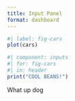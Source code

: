 ```yaml
---
title: Input Panel
format: dashboard
---
```




```r
#| label: fig-cars
plot(cars)
```

```r
#| component: inputs
#| for: fig-cars
#| in: header
print("COOL BEANS!")
```

:::{.inputs for="fig-cars" in="footer"}

What up dog

:::


